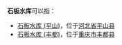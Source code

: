'''石板水库'''可以指：
* [[石板水库_(平山)|石板水库 (平山)]]，位于[[河北省|河北省]][[平山县|平山县]]
* [[石板水库_(丰都)|石板水库 (丰都)]]，位于[[重庆市|重庆市]][[丰都县|丰都县]]

{{dab|S|Cat=四字水庫消歧義}}